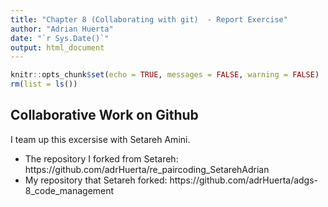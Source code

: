 ```yaml
---
title: "Chapter 8 (Collaborating with git)  - Report Exercise"
author: "Adrian Huerta"
date: "`r Sys.Date()`"
output: html_document
---
```


```r
knitr::opts_chunk$set(echo = TRUE, messages = FALSE, warning = FALSE)
rm(list = ls())
```

## Collaborative Work on Github

I team up this excersise with Setareh Amini.

* The repository I forked from Setareh: https://github.com/adrHuerta/re_paircoding_SetarehAdrian
* My repository that Setareh forked: https://github.com/adrHuerta/adgs-8_code_management

